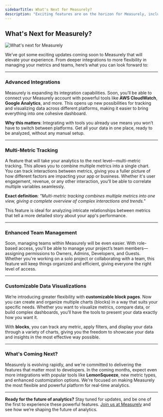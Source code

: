 ```yaml
---
sidebarTitle: What's Next for Measurely?
description: "Exciting features are on the horizon for Measurely, including powerful integrations, enhanced team management, and advanced metric tracking."
---
```


## What's Next for Measurely?

![What's next for Measurely](../_covers/blog-2.png)

We’ve got some exciting updates coming soon to Measurely that will elevate your experience. From deeper integrations to more flexibility in managing your metrics and teams, here’s what you can look forward to:

---

### Advanced Integrations

Measurely is expanding its integration capabilities. Soon, you’ll be able to connect your Measurely account with powerful tools like **AWS CloudWatch**, **Google Analytics**, and more. This opens up new possibilities for tracking and visualizing data across different platforms, making it easier to bring everything into one cohesive dashboard.

**Why this matters**:
Integrating with tools you already use means you won’t have to switch between platforms. Get all your data in one place, ready to be analyzed, without any manual setup.

---

### Multi-Metric Tracking

A feature that will take your analytics to the next level—multi-metric tracking. This allows you to combine multiple metrics into a single chart. You can track interactions between metrics, giving you a fuller picture of how different factors are impacting your app or business. Whether it's user engagement, revenue, or any other interaction, you'll be able to correlate multiple variables seamlessly.

**Exact definition**:
_"Multi-metric tracking combines multiple metrics into one view, giving a complete overview of complex interactions and trends."_

This feature is ideal for analyzing intricate relationships between metrics that tell a more detailed story about your app's performance.

---

### Enhanced Team Management

Soon, managing teams within Measurely will be even easier. With role-based access, you’ll be able to manage your project’s team members—assigning permissions to Owners, Admins, Developers, and Guests. Whether you're working on a solo project or collaborating with a team, this feature will keep things organized and efficient, giving everyone the right level of access.

---

### Customizable Data Visualizations

We’re introducing greater flexibility with **customizable block pages**. Now you can create and organize multiple charts (blocks) in a way that suits your specific needs. Whether you want to visualize metrics, compare data, or build complex dashboards, you’ll have the tools to present your data exactly how you want it.

With **blocks**, you can track any metric, apply filters, and display your data through a variety of charts, giving you the freedom to showcase your data and insights in the most effective way possible.

---

### What's Coming Next?

Measurely is evolving rapidly, and we're committed to delivering the features that matter most to developers. In the coming months, expect even more integrations with popular tools like **LemonSqueeze**, new metric types, and enhanced customization options. We're focused on making Measurely the most flexible and powerful platform for real-time analytics.

---

**Ready for the future of analytics?**
Stay tuned for updates, and be one of the first to experience these powerful features. [Join us at Measurely](https://measurely.dev) and see how we’re shaping the future of analytics.
